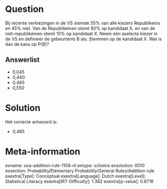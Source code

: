 Question
========

Bij recente verkiezingen in de VS stemde 55% van alle kiezers
Republikeins en 45% niet. Van de Republikeinen stemt 80% op kandidaat X,
en van de niet-republikeinen stemt 10% op kandidaat X. Neem één aselecte
kiezer in de VS en definieer de gebeurtenis B als: Stemmen op de
kandidaat X. Wat is dan de kans op P(B)?

Answerlist
----------

* 0,045
* 0,440
* 0,485
* 0,550

Solution
========

Het correcte antwoord is: 

* 0,485

Meta-information
================
exname: uva-addition-rule-1108-nl
extype: schoice
exsolution: 0010
exsection: Probability/Elementary Probability/General Rules/Addition rule
exextra[Type]: Conceptual
exextra[Language]: Dutch
exextra[Level]: Statistical Literacy
exextra[IRT-Difficulty]: 1.382
exextra[p-value]: 0.8716
